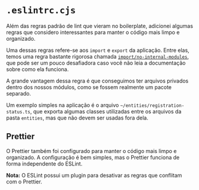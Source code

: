 # `.eslintrc.cjs`

Além das regras padrão de lint que vieram no boilerplate, adicionei algumas regras que considero interessantes para manter o código mais limpo e organizado.

Uma dessas regras refere-se aos `import` e `export` da aplicação. Entre elas, temos uma regra bastante rigorosa chamada [`import/no-internal-modules`](https://github.com/import-js/eslint-plugin-import/blob/main/docs/rules/no-internal-modules.md), que pode ser um pouco desafiadora caso você não leia a documentação sobre como ela funciona.

A grande vantagem dessa regra é que conseguimos ter arquivos privados dentro dos nossos módulos, como se fossem realmente um pacote separado.

Um exemplo simples na aplicação é o arquivo `~/entities/registration-status.ts`, que exporta algumas classes utilizadas entre os arquivos da pasta `entities`, mas que não devem ser usadas fora dela.

## Prettier

O Prettier também foi configurado para manter o código mais limpo e organizado. A configuração é bem simples, mas o Prettier funciona de forma independente do ESLint.

**Nota:** O ESLint possui um plugin para desativar as regras que conflitam com o Prettier.

